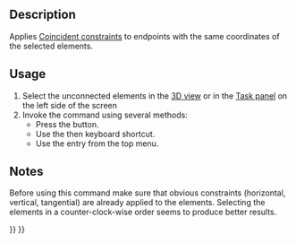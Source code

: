 <languages/>

{{Docnav
|
|
|[[Sketcher_Workbench|Sketcher]]
|IconL=
|IconR=
|IconC=Workbench_Sketcher.svg
}}

{{VeryImportantMessage|This tool is obsolete, it is not available in {{VersionPlus|0.21}}. Use [[Sketcher_ValidateSketch|Sketcher ValidateSketch]] instead.}}

{{GuiCommand
|Name=Sketcher ConnectLines
|MenuLocation=Sketch → Sketcher tools → Connect edges
|Workbenches=[[Sketcher_Workbench|Sketcher]]
|Shortcut={{KEY|Z}} {{KEY|J}}
|Version=0.15
|SeeAlso=[[Sketcher_ConstrainCoincident|Sketcher ConstrainCoincident]]
}}

==Description==

Applies [[Sketcher_ConstrainCoincident|Coincident constraints]] to endpoints with the same coordinates of the selected elements.

==Usage==

# Select the unconnected elements in the [[3D_view|3D view]] or in the [[Task_panel|Task panel]] on the left side of the screen
# Invoke the command using several methods:
#* Press the {{Button|[[File:Sketcher_ConnectLines.svg|16px]] [[Sketcher_ConnectLines|Connect edges]]}} button.
#* Use the {{KEY|Z}} then {{KEY|J}} keyboard shortcut.
#* Use the {{MenuCommand|Sketch → Sketcher tools → [[File:Sketcher_ConnectLines.svg|16px]] Connect edges}} entry from the top menu.

==Notes==

Before using this command make sure that obvious constraints (horizontal, vertical, tangential) are already applied to the elements.
Selecting the elements in a counter-clock-wise order seems to produce better results.


{{Docnav
|
|
|[[Sketcher_Workbench|Sketcher]]
|IconL=
|IconR=
|IconC=Workbench_Sketcher.svg
}}

{{Sketcher_Tools_navi{{#translation:}}}}
{{Userdocnavi{{#translation:}}}}